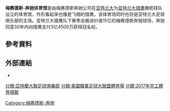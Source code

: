 {{expand|time=2017-02-14T01:39:56+00:00}}
{{noteTA
|1=zh-cn:梅赛德斯; zh-tw:梅賽德斯; zh-hk:梅斯特斯; zh-sg:马赛地; zh-my:马赛地;
|2=zh:奔馳;zh-cn:奔驰; zh-tw:賓士; zh-hk:平治; zh-sg:宾士; zh-my:奔驰;}}
{{Infobox venue
| stadium_name = 梅賽德斯-奔馳體育館
| image = Mercedes Benz Stadium time lapse capture 2017-08-13.jpg
| image_size = 250px
| caption = 2017年8月即將竣工
| address = 1 AMB Drive NW
| location = [[佐治亞州|佐治亞州]][[亞特蘭大|亞特蘭大]]
| coordinates         = {{Coord|33|45|20|N|84|24|00|W|type:landmark|display=inline,title}}
| pushpin_map         = USA Atlanta#Metro Atlanta#USA Georgia#USA
| pushpin_relief      = 1
| pushpin_map_caption = 體育場在亞特蘭大的位置##體育場在亞特蘭大都會區的位置##體育場在喬治亞州的位置##體育場在美國的位置
| broke_ground = 2014年5月19日<ref>{{cite news|title=Falcons Set Ground-Breaking Ceremony for Monday|first=Tim|last=Tucker|url=http://www.ajc.com/news/sports/football/falcons-set-ground-breaking-ceremony-for-monday/nfxPx/|newspaper=[[The_Atlanta_Journal-Constitution|The Atlanta Journal-Constitution]]|date=May 15, 2014|accessdate=May 28, 2014|archive-date=2014-05-17|archive-url=https://web.archive.org/web/20140517182052/http://www.ajc.com/news/sports/football/falcons-set-ground-breaking-ceremony-for-monday/nfxPx/|dead-url=no}}</ref><ref>{{cite news|title=At Stadium Groundbreaking, Blank Lobbies for a Super Bowl|first=Tim|last=Tucker|url=http://www.ajc.com/news/sports/football/at-stadium-groundbreaking-blank-lobbies-for-a-supe/nfzg3/|newspaper=[[The_Atlanta_Journal-Constitution|The Atlanta Journal-Constitution]]|date=May 19, 2014|accessdate=June 3, 2014|archive-date=2014-05-20|archive-url=https://web.archive.org/web/20140520090614/http://www.ajc.com/news/sports/football/at-stadium-groundbreaking-blank-lobbies-for-a-supe/nfzg3/|dead-url=no}}</ref>
| opened = 2017年8月26日
| closed =
| demolished =
| operator = {{tsl|en|Arthur Blank|亞瑟·伯朗克|AMB體育娛樂集團}}
| surface = [[FieldTurf|FieldTurf Revolution 360]]<ref name="MBS_surface">{{cite web|title=Mercedes-Benz Stadium Will Have FieldTurf|url=http://www.atlantafalcons.com/news/blog/article-1/Mercedes-Benz-Stadium-Will-Have-FieldTurf/1a4c0507-0d84-4461-9d0b-c79469a92829|publisher=Atlanta Falcons|accessdate=April 4, 2017|archive-url=https://web.archive.org/web/20170406020405/http://www.atlantafalcons.com/news/blog/article-1/Mercedes-Benz-Stadium-Will-Have-FieldTurf/1a4c0507-0d84-4461-9d0b-c79469a92829#|archive-date=April 6, 2017|dead-url=yes}}</ref>
| construction_cost = [[United_States_dollar|US$]]1.6 billion {{small|(Projected)}}
| architect = [[HOK_(公司)|HOK]]<ref>{{cite web|title=Atlanta Falcons' Stadium Concepts a Peek Into Future|first=Dan|last=Hanzus|url=http://www.nfl.com/news/story/0ap1000000165620/article/atlanta-falcons-stadium-concepts-a-peek-into-future|publisher=[[National_Football_League|National Football League]]|date=April 30, 2013|accessdate=April 30, 2013|archive-date=2019-05-02|archive-url=https://web.archive.org/web/20190502142623/http://www.nfl.com/news/story/0ap1000000165620/article/atlanta-falcons-stadium-concepts-a-peek-into-future|dead-url=no}}</ref> <br />[[tvsdesign|tvsdesign]]<ref name="archcon">{{cite press release|title=Atlanta Falcons Move to Next Stages of Stadium Design Project|url=http://newstadium.atlantafalcons.com/2013/06/18/atlanta-falcons-move-to-next-stages-of-stadium-design-project/|publisher=Atlanta Falcons|date=June 18, 2013|accessdate=February 21, 2014|deadurl=yes|archiveurl=https://web.archive.org/web/20141017024602/http://newstadium.atlantafalcons.com/2013/06/18/atlanta-falcons-move-to-next-stages-of-stadium-design-project/|archivedate=October 17, 2014}}</ref><br />Goode Van Slyke<ref name="archcon"/><br />Stanley Beaman & Sears<ref name="archcon"/>
| structural engineer = [[BuroHappold_Engineering|BuroHappold Engineering]]/Hoberman<ref name="engineering">{{cite news|title=GWCCA Committee Approves 360 Architecture for Stadium Design|first=Maria|last=Saporta|url=http://www.bizjournals.com/atlanta/news/2013/04/29/gwcca-committee-approves-360.html?page=all|newspaper=[[American_City_Business_Journals|Atlanta Business Chronicle]]|date=April 29, 2013|access-date=February 21, 2014|archive-date=2014-03-29|archive-url=https://web.archive.org/web/20140329102818/http://www.bizjournals.com/atlanta/news/2013/04/29/gwcca-committee-approves-360.html?page=all|dead-url=no}}</ref>
| services engineer = [[WSP_Group|WSP]]<ref name="engineering"/>
| project_manager = Darden & Company <ref>{{cite web |title=Mercedes-Benz Stadium|url=https://www.linkedin.com/company/darden-&-company|publisher=Darden & Company, LLC|accessdate=November 5, 2015}}</ref>
| general_contractor = HHRM JV (Comprising [[Hunt_Construction_Group|Hunt Construction Group]], Holder Construction, H. J. Russell & Co. & C. D. Moody Construction Co.)<ref name="archcon"/>
| former_names = 新亞特蘭大體育場  {{small|(規劃建設時)}}
| tenants = [[亞特蘭大獵鷹|亞特蘭大獵鷹]] ([[National_Football_League|NFL]]) 2017至今<br />[[阿特蘭大聯|阿特蘭大聯]] ([[Major_League_Soccer|MLS]]) 2017至今<br />[[桃子碗|桃子碗]] ([[國家大學體育協會|NCAA]]) 2018至今<br />[[Celebration_Bowl|Celebration Bowl]] ([[國家大學體育協會|NCAA]]) 2017至今<br />[[Chick-fil-A_Kickoff_Game|Chick-fil-A Kickoff Game]] ([[國家大學體育協會|NCAA]]) 2017至今
| seating_capacity = 美式足球: 71,000 <br />{{small|(可增至75,000)}}<br />[[足球|足球]]: 42,500<br />{{small|(可增至71,000)}}<ref>{{cite web|url=https://www.atlutd.com/post/2017/07/14/atlanta-united-single-match-tickets-go-sale-mercedes-benz-stadium|title=Atlanta United Single-Match Tickets to Go On-Sale for Mercedes-Benz Stadium|date=July 14, 2017|publisher=|accessdate=2019-04-17|archive-date=2017-08-07|archive-url=https://web.archive.org/web/20170807193304/https://www.atlutd.com/post/2017/07/14/atlanta-united-single-match-tickets-go-sale-mercedes-benz-stadium|dead-url=no}}</ref><ref>{{cite news|url=http://www.ajc.com/sports/atlanta-united-hopes-fan-bring-the-noise-mercedes-benz-stadium/QHD3QGPvJ4YDi9k7aowSxI/|title=Atlanta United hopes fan bring the noise to Mercedes-Benz Stadium|last=Roberson|first=Doug|publisher=[[The_Atlanta_Journal-Constitution|The Atlanta Journal-Constitution]]|date=September 7, 2017|accessdate=2019-04-17|archive-date=2017-09-18|archive-url=https://web.archive.org/web/20170918064942/http://www.ajc.com/sports/atlanta-united-hopes-fan-bring-the-noise-mercedes-benz-stadium/QHD3QGPvJ4YDi9k7aowSxI/|dead-url=no}}</ref><ref>{{cite news|title=Atlanta United sets MLS attendance records for single season and game|url=http://www.espnfc.com/atlanta-united-fc/story/3236201/atlanta-united-sets-mls-attendance-records-for-single-season-and-game|accessdate=October 23, 2017|publisher=ESPN FC|date=October 22, 2017|ref=mls-attendance|archive-date=2017-10-26|archive-url=https://web.archive.org/web/20171026200623/http://www.espnfc.com/atlanta-united-fc/story/3236201/atlanta-united-sets-mls-attendance-records-for-single-season-and-game|dead-url=no}}</ref><ref name=MLSCup2018>{{cite web |last1=Roberson |first1=Doug |title=Atlanta United sets MLS Cup attendance record |url=https://www.ajc.com/sports/atlanta-sets-mls-cup-attendance-record/lJVEXg0pSHjtlNJ7TM06hK/ |website=[[The_Atlanta_Journal-Constitution|The Atlanta Journal-Constitution]] |accessdate=December 9, 2018 |date=December 9, 2018 |archive-date=2019-03-30 |archive-url=https://web.archive.org/web/20190330044212/https://www.ajc.com/sports/atlanta-sets-mls-cup-attendance-record/lJVEXg0pSHjtlNJ7TM06hK/ |dead-url=no }}</ref>
| website = {{URL|http://www.mercedesbenzstadium.com|MercedesBenzStadium.com}}
| dimensions = 美式足球: {{convert|120|x|53.333|yd|1|abbr=on}}<ref name="Football Field Dimensions">{{cite web|last1=Haley|first1=Andy|title=Football Field Dimensions and Goal Post Sizes: A Quick Guide|url=http://www.stack.com/a/the-dimensions-of-a-football-field|publisher=Stack.com|access-date=June 7, 2017|archive-date=2017-06-08|archive-url=https://web.archive.org/web/20170608082617/http://www.stack.com/a/the-dimensions-of-a-football-field|dead-url=no}}</ref><br />
足球: {{convert|115|x|75|yd|abbr=on}}<ref name="All 22 MLS stadiums">{{cite web|last1=de los Rios|first1=Gabriel|last2=Calderon|first2=Rudy|title=All 22 MLS stadiums for the 2017 season|url=http://www.mlssoccer.com/post/2017/03/02/all-22-mls-stadiums-2017-season|publisher=Major League Soccer|access-date=March 4, 2017|archive-date=2017-03-04|archive-url=https://web.archive.org/web/20170304180043/http://www.mlssoccer.com/post/2017/03/02/all-22-mls-stadiums-2017-season|dead-url=no}}</ref>
}}

'''梅赛德斯-奔驰体育馆'''是由梅赛德斯奔驰公司在[[亚特兰大|亚特兰大]]为[[亚特兰大猎鹰|亚特兰大猎鹰]]橄榄球队设立的体育馆，外形看起来也像是飞翔的猎鹰，该体育场同时也将是亚特兰大足球俱乐部的主场。亚特兰大猎鹰队下赛季会搬进价值15亿的梅赛德斯奔驰球场，奔驰同意30年内向猎鹰支付3亿4500万获得冠名权。

==參考資料==
{{Reflist}}

==外部連結==
{{Commons cat|Mercedes-Benz Stadium}}
*{{Official website|http://mercedesbenzstadium.com/}}


[[Category:梅赛德斯-奔驰|Category:梅赛德斯-奔驰]]
[[分類:亞特蘭大聯足球俱樂部|分類:亞特蘭大聯足球俱樂部]]
[[分類:美國職業足球大聯盟體育場|分類:美國職業足球大聯盟體育場]]
[[分類:2017年完工體育場館|分類:2017年完工體育場館]]